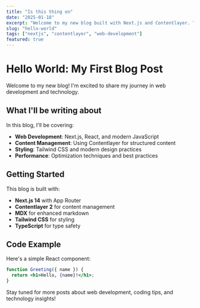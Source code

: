 ```yaml
---
title: "Is this thing on"
date: "2025-01-18"
excerpt: "Welcome to my new blog built with Next.js and Contentlayer. This is my first post exploring the world of modern web development."
slug: "hello-world"
tags: ["nextjs", "contentlayer", "web-development"]
featured: true
---
```


# Hello World: My First Blog Post

Welcome to my new blog! I'm excited to share my journey in web development and technology.

## What I'll be writing about

In this blog, I'll be covering:

- **Web Development**: Next.js, React, and modern JavaScript
- **Content Management**: Using Contentlayer for structured content
- **Styling**: Tailwind CSS and modern design practices
- **Performance**: Optimization techniques and best practices

## Getting Started

This blog is built with:

- **Next.js 14** with App Router
- **Contentlayer 2** for content management
- **MDX** for enhanced markdown
- **Tailwind CSS** for styling
- **TypeScript** for type safety

## Code Example

Here's a simple React component:

```jsx
function Greeting({ name }) {
  return <h1>Hello, {name}!</h1>;
}
```

Stay tuned for more posts about web development, coding tips, and technology insights!
